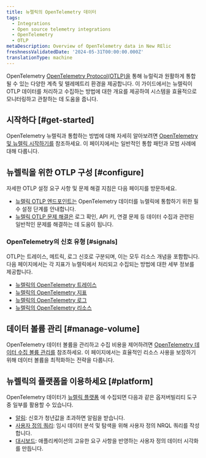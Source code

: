 ```yaml
---
title: 뉴렐릭의 OpenTelemetry 데이터
tags:
  - Integrations
  - Open source telemetry integrations
  - OpenTelemetry
  - OTLP
metaDescription: Overview of OpenTelemetry data in New RElic
freshnessValidatedDate: '2024-05-31T00:00:00.000Z'
translationType: machine
---
```


OpenTelemetry [OpenTelemetry Protocol(OTLP)을](https://opentelemetry.io/docs/specs/otlp/) 통해 뉴럴릭과 원활하게 통합될 수 있는 다양한 계측 및 텔레메트리 환경을 제공합니다. 이 가이드에서는 뉴렐릭이 OTLP 데이터를 처리하고 수집하는 방법에 대한 개요를 제공하여 시스템을 효율적으로 모니터링하고 관찰하는 데 도움을 줍니다.

## 시작하다 [#get-started]

OpenTelemetry 뉴렐릭과 통합하는 방법에 대해 자세히 알아보려면 [OpenTelemetry 및 뉴렐릭 시작하기를](/docs/opentelemetry/get-started/opentelemetry-get-started-intro/) 참조하세요. 이 페이지에서는 일반적인 통합 패턴과 모범 사례에 대해 다룹니다.

## 뉴렐릭을 위한 OTLP 구성 [#configure]

자세한 OTLP 설정 요구 사항 및 문제 해결 지침은 다음 페이지를 방문하세요.

* [뉴렐릭 OTLP 엔드포인트는](/docs/opentelemetry/best-practices/opentelemetry-otlp/) OpenTelemetry 데이터를 뉴렐릭에 통합하기 위한 필수 설정 단계를 안내합니다.
* [뉴렐릭 OTLP 문제 해결은](/docs/opentelemetry/best-practices/opentelemetry-otlp-troubleshooting/) 로그 확인, API 키, 연결 문제 등 데이터 수집과 관련된 일반적인 문제를 해결하는 데 도움이 됩니다.

### OpenTelemetry의 신호 유형 [#signals]

OTLP는 트레이스, 메트릭, 로그 신호로 구분되며, 이는 모두 리소스 개념을 포함합니다. 다음 페이지에서는 각 지표가 뉴렐릭에서 처리되고 수집되는 방법에 대한 세부 정보를 제공합니다.

* [뉴렐릭의 OpenTelemetry 트레이스](/docs/opentelemetry/best-practices/opentelemetry-best-practices-traces/)
* [뉴렐릭의 OpenTelemetry 지표](/docs/opentelemetry/best-practices/opentelemetry-best-practices-metrics/)
* [뉴렐릭의 OpenTelemetry 로그](/docs/opentelemetry/best-practices/opentelemetry-best-practices-logs/)
* [뉴렐릭의 OpenTelemetry 리소스](/docs/opentelemetry/best-practices/opentelemetry-best-practices-resources/)

## 데이터 볼륨 관리 [#manage-volume]

OpenTelemetry 데이터 볼륨을 관리하고 수집 비용을 제어하려면 [OpenTelemetry 데이터 수집 볼륨 관리를](/docs/opentelemetry/best-practices/opentelemetry-manage-data-ingest-volume/) 참조하세요. 이 페이지에서는 효율적인 리소스 사용을 보장하기 위해 데이터 볼륨을 최적화하는 전략을 다룹니다.

## 뉴렐릭의 플랫폼을 이용하세요 [#platform]

OpenTelemetry 데이터가 [뉴렐릭 플랫폼](/docs/new-relic-solutions/new-relic-one/introduction-new-relic-platform/) 에 수집되면 다음과 같은 옵저버빌리티 도구 중 일부를 활용할 수 있습니다.

* [알림](/docs/alerts/overview/): 신호가 청년값을 초과하면 알림을 받습니다.
* [사용자 정의 쿼리](/docs/query-your-data/explore-query-data/get-started/introduction-querying-new-relic-data/): 임시 데이터 분석 및 탐색을 위해 사용자 정의 NRQL 쿼리를 작성합니다.
* [대시보드](/docs/query-your-data/explore-query-data/dashboards/introduction-dashboards/): 애플리케이션의 고유한 요구 사항을 반영하는 사용자 정의 데이터 시각화를 만듭니다.